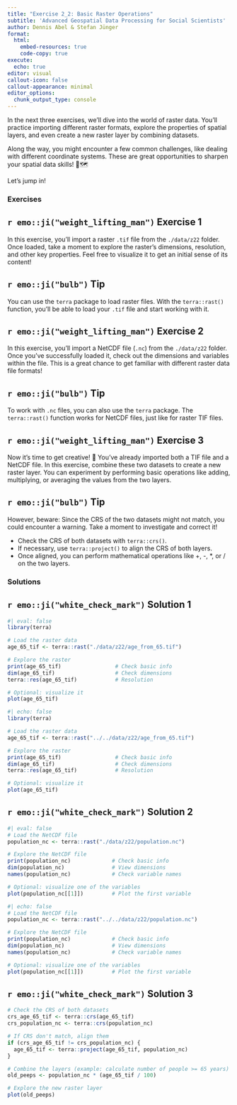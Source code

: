 ```yaml
---
title: "Exercise 2_2: Basic Raster Operations"
subtitle: 'Advanced Geospatial Data Processing for Social Scientists'
author: Dennis Abel & Stefan Jünger
format: 
  html:
    embed-resources: true
    code-copy: true
execute:
  echo: true
editor: visual
callout-icon: false
callout-appearance: minimal
editor_options: 
  chunk_output_type: console
---
```


In the next three exercises, we’ll dive into the world of raster data.
You'll practice importing different raster formats, explore the properties of spatial layers, and even create a new raster layer by combining datasets.

Along the way, you might encounter a few common challenges, like dealing with different coordinate systems. These are great opportunities to sharpen your spatial data skills! 🚀🗺️

Let’s jump in!

### Exercises

::: callout-note
## `r emo::ji("weight_lifting_man")` Exercise 1

In this exercise, you’ll import a raster `.tif` file from the `./data/z22` folder.
Once loaded, take a moment to explore the raster's dimensions, resolution, and other key properties.
Feel free to visualize it to get an initial sense of its content!

:::

::: {.callout-caution collapse="true"}
## `r emo::ji("bulb")` Tip

You can use the `terra` package to load raster files. With the `terra::rast()` function, you’ll be able to load your `.tif` file and start working with it.

:::

::: callout-note
## `r emo::ji("weight_lifting_man")` Exercise 2

In this exercise, you’ll import a NetCDF file (`.nc`) from the `./data/z22` folder.
Once you’ve successfully loaded it, check out the dimensions and variables within the file.
This is a great chance to get familiar with different raster data file formats!

:::

::: {.callout-caution collapse="true"}
## `r emo::ji("bulb")` Tip

To work with `.nc` files, you can also use the `terra` package. The `terra::rast()` function works for NetCDF files, just like for raster TIF files.

:::

::: callout-note
## `r emo::ji("weight_lifting_man")` Exercise 3

Now it’s time to get creative! 🎨 You’ve already imported both a TIF file and a NetCDF file. In this exercise, combine these two datasets to create a new raster layer. You can experiment by performing basic operations like adding, multiplying, or averaging the values from the two layers.

:::

::: {.callout-caution collapse="true"}
## `r emo::ji("bulb")` Tip
However, beware:
Since the CRS of the two datasets might not match, you could encounter a warning.
Take a moment to investigate and correct it!

- Check the CRS of both datasets with `terra::crs()`.
- If necessary, use `terra::project()` to align the CRS of both layers.
- Once aligned, you can perform mathematical operations like +, -, *, or / on the two layers.

:::

### Solutions

::: {.callout-tip collapse="true"}
## `r emo::ji("white_check_mark")` Solution 1

```r
#| eval: false
library(terra)

# Load the raster data
age_65_tif <- terra::rast("./data/z22/age_from_65.tif")

# Explore the raster
print(age_65_tif)                 # Check basic info
dim(age_65_tif)                   # Check dimensions
terra::res(age_65_tif)            # Resolution

# Optional: visualize it
plot(age_65_tif)
```

```r
#| echo: false
library(terra)

# Load the raster data
age_65_tif <- terra::rast("../../data/z22/age_from_65.tif")

# Explore the raster
print(age_65_tif)                 # Check basic info
dim(age_65_tif)                   # Check dimensions
terra::res(age_65_tif)            # Resolution

# Optional: visualize it
plot(age_65_tif)
```

:::

::: {.callout-tip collapse="true"}
## `r emo::ji("white_check_mark")` Solution 2

```r
#| eval: false
# Load the NetCDF file
population_nc <- terra::rast("./data/z22/population.nc")

# Explore the NetCDF file
print(population_nc)             # Check basic info
dim(population_nc)               # View dimensions
names(population_nc)             # Check variable names

# Optional: visualize one of the variables
plot(population_nc[[1]])         # Plot the first variable
```

```r
#| echo: false
# Load the NetCDF file
population_nc <- terra::rast("../../data/z22/population.nc")

# Explore the NetCDF file
print(population_nc)             # Check basic info
dim(population_nc)               # View dimensions
names(population_nc)             # Check variable names

# Optional: visualize one of the variables
plot(population_nc[[1]])         # Plot the first variable
```
:::

::: {.callout-tip collapse="true"}
## `r emo::ji("white_check_mark")` Solution 3

```r
# Check the CRS of both datasets
crs_age_65_tif <- terra::crs(age_65_tif)
crs_population_nc <- terra::crs(population_nc)

# If CRS don't match, align them
if (crs_age_65_tif != crs_population_nc) {
  age_65_tif <- terra::project(age_65_tif, population_nc)
}

# Combine the layers (example: calculate number of people >= 65 years)
old_peeps <- population_nc * (age_65_tif / 100)

# Explore the new raster layer
plot(old_peeps)
```

:::